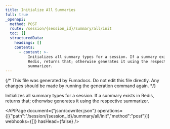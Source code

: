 ```yaml
---
title: Initialize All Summaries
full: true
_openapi:
  method: POST
  route: /session/{session_id}/summary/all/init
  toc: []
  structuredData:
    headings: []
    contents:
      - content: >-
          Initializes all summary types for a session. If a summary exists in
          Redis, returns that; otherwise generates it using the respective
          summarizer.
---
```


{/* This file was generated by Fumadocs. Do not edit this file directly. Any changes should be made by running the generation command again. */}

Initializes all summary types for a session. If a summary exists in Redis, returns that; otherwise generates it using the respective summarizer.

<APIPage document={"json/cowriter.json"} operations={[{"path":"/session/{session_id}/summary/all/init","method":"post"}]} webhooks={[]} hasHead={false} />